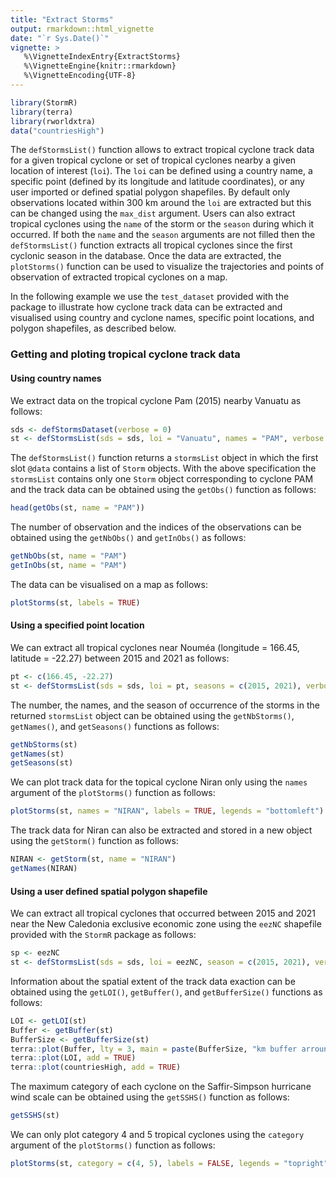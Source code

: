 ```yaml
---
title: "Extract Storms"
output: rmarkdown::html_vignette
date: "`r Sys.Date()`"
vignette: >
   %\VignetteIndexEntry{ExtractStorms}
   %\VignetteEngine{knitr::rmarkdown}
   %\VignetteEncoding{UTF-8}
---
```





``` r
library(StormR)
library(terra)
library(rworldxtra)
data("countriesHigh")
```

The `defStormsList()` function allows to extract tropical cyclone track data for a
given tropical cyclone or set of tropical cyclones nearby a given location of
interest (`loi`). The `loi` can be defined using a country name, a specific
point (defined by its longitude and latitude coordinates), or any user imported
or defined spatial polygon shapefiles. By default only observations located
within 300 km around the `loi` are extracted but this can be changed using the
`max_dist` argument. Users can also extract tropical cyclones using the `name`
of the storm or the `season` during which it occurred. If both the `name` and
the `season` arguments are not filled then the `defStormsList()` function extracts all
tropical cyclones since the first cyclonic season in the database. Once the data
are extracted, the `plotStorms()` function can be used to visualize the
trajectories and points of observation of extracted tropical cyclones on a map.

In the following example we use the `test_dataset` provided with the package to
illustrate how cyclone track data can be extracted and visualised using country
and cyclone names, specific point locations, and polygon shapefiles, as
described below.

### Getting and ploting tropical cyclone track data

#### Using country names

We extract data on the tropical cyclone Pam (2015) nearby Vanuatu as follows:  

``` r
sds <- defStormsDataset(verbose = 0)
st <- defStormsList(sds = sds, loi = "Vanuatu", names = "PAM", verbose = 0)
```

The `defStormsList()` function returns a `stormsList` object in which the first slot
`@data` contains a list of `Storm` objects. With the above specification the
`stormsList` contains only one `Storm` object corresponding to cyclone PAM and
the track data can be obtained using the `getObs()` function as follows:

``` r
head(getObs(st, name = "PAM"))
```

The number of observation and the indices of the observations can be obtained
using the `getNbObs()` and `getInObs()` as follows:

``` r
getNbObs(st, name = "PAM")
getInObs(st, name = "PAM")
```

The data can be visualised on a map as follows:

``` r
plotStorms(st, labels = TRUE)
```

#### Using a specified point location

We can extract all tropical cyclones near Nouméa (longitude = 166.45, latitude =
-22.27) between 2015 and 2021 as follows:

``` r
pt <- c(166.45, -22.27)
st <- defStormsList(sds = sds, loi = pt, seasons = c(2015, 2021), verbose = 0)
```

The number, the names, and the season of occurrence of the storms in the
returned `stormsList` object can be obtained using the `getNbStorms()`,
`getNames()`, and `getSeasons()` functions as follows:

``` r
getNbStorms(st)
getNames(st)
getSeasons(st)
```

We can plot track data for the topical cyclone Niran only using the `names`
argument of the `plotStorms()` function as follows:

``` r
plotStorms(st, names = "NIRAN", labels = TRUE, legends = "bottomleft")
```

The track data for Niran can also be extracted and stored in a new object using
the `getStorm()` function as follows:

``` r
NIRAN <- getStorm(st, name = "NIRAN")
getNames(NIRAN)
```

#### Using a user defined spatial polygon shapefile 

We can extract all tropical cyclones that occurred between 2015 and 2021 near
the New Caledonia exclusive economic zone using the `eezNC` shapefile provided
with the `StormR` package as follows:

``` r
sp <- eezNC
st <- defStormsList(sds = sds, loi = eezNC, season = c(2015, 2021), verbose = 0)
```

Information about the spatial extent of the track data exaction can be obtained
using the `getLOI()`, `getBuffer()`, and `getBufferSize()` functions as follows:

``` r
LOI <- getLOI(st)
Buffer <- getBuffer(st)
BufferSize <- getBufferSize(st)
terra::plot(Buffer, lty = 3, main = paste(BufferSize, "km buffer arround New Caledonian EEZ", sep = " "))
terra::plot(LOI, add = TRUE)
terra::plot(countriesHigh, add = TRUE)
```

The maximum category of each cyclone on the Saffir-Simpson hurricane wind scale
can be obtained using the `getSSHS()` function as follows:

``` r
getSSHS(st)
```

We can only plot category 4 and 5 tropical cyclones using the `category`
argument of the `plotStorms()` function as follows:

``` r
plotStorms(st, category = c(4, 5), labels = FALSE, legends = "topright")
```
